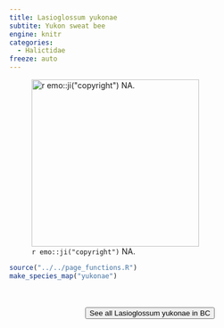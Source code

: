 ```yaml
---
title: Lasioglossum yukonae
subtite: Yukon sweat bee
engine: knitr
categories:
  - Halictidae
freeze: auto
---
```

![`r emo::ji("copyright")` NA.](/files/no_bee.png){height=300}





```r
source("../../page_functions.R")
make_species_map("yukonae")
```
<br><br>
<center>


<a href="NA"><button type="button" class="btn btn-secondary">See all Lasioglossum yukonae in BC <i class="fa-solid fa-arrow-up-right-from-square"></i> </button></a>
</center>
